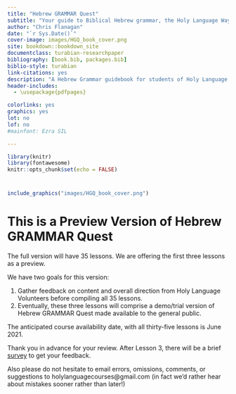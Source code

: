 --- 
title: "Hebrew GRAMMAR Quest"
subtitle: "Your guide to Biblical Hebrew grammar, the Holy Language Way"
author: "Chris Flanagan"
date: "`r Sys.Date()`"
cover-image: images/HGQ_book_cover.png
site: bookdown::bookdown_site
documentclass: turabian-researchpaper
bibliography: [book.bib, packages.bib]
biblio-style: turabian
link-citations: yes
description: "A Hebrew Grammar guidebook for students of Holy Language Institute."
header-includes:
  - \usepackage{pdfpages}

colorlinks: yes
graphics: yes
lot: no
lof: no
#mainfont: Ezra SIL

---
```{r setup, include=FALSE}
library(knitr)
library(fontawesome)
knitr::opts_chunk$set(echo = FALSE)

```


#  {-}

```{r, out.width = "500pt", fig.align='center'}
include_graphics("images/HGQ_book_cover.png")
```


# This is a Preview Version of Hebrew GRAMMAR Quest {-}

The full version will have 35 lessons.  We are offering the first three lessons as a preview.

We have two goals for this version:

1. Gather feedback on content and overall direction from Holy Language Volunteers before compiling all 35 lessons.
2. Eventually, these three lessons will comprise a demo/trial version of Hebrew GRAMMAR Quest made available to the general public. 

The anticipated course availability date, with all thirty-five lessons is June 2021.

Thank you in advance for your review.  After Lesson 3, there will be a brief [survey](https://forms.gle/GZac85rd4FHQt8KeA){target="_blank"} to get your feedback.  

Also please do not hesitate to email errors, omissions, comments, or suggestions to holylanguagecourses@gmail.com (in fact we'd rather hear about mistakes sooner rather than later!)
